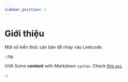 ```yaml
---
sidebar_position: 1
---
```

# Giới thiệu

Một số kiến thức căn bản để nhảy vào Leetcode.

:::tip

UVA
Some **content** with _Markdown_ `syntax`. Check [this `api`](#).

:::
